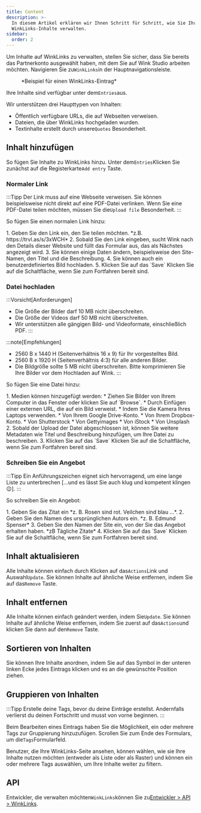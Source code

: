 ```yaml
---
title: Content
description: >-
  In diesem Artikel erklären wir Ihnen Schritt für Schritt, wie Sie Ihre
  WinkLinks-Inhalte verwalten.
sidebar:
  order: 2
---
```


Um Inhalte auf WinkLinks zu verwalten, stellen Sie sicher, dass Sie bereits das Partnerkonto ausgewählt haben, mit dem Sie auf Wink Studio arbeiten möchten. Navigieren Sie zu`WinkLinks`in der Hauptnavigationsleiste.

<figure>
  <CloudinaryImage width="350" height="561" resize="scale" quality="best" alt="WinkLinks-Eintrag" src="academy/winklinks-entry" errorImage="noimage_opaque_nyrtl0.png" />

  <figcaption>*Beispiel für einen WinkLinks-Eintrag*</figcaption>
</figure>


Ihre Inhalte sind verfügbar unter dem`Entries`aus.

Wir unterstützen drei Haupttypen von Inhalten:

* Öffentlich verfügbare URLs, die auf Webseiten verweisen.
* Dateien, die über WinkLinks hochgeladen wurden.
* Textinhalte erstellt durch unsere`Quotes` Besonderheit.

## Inhalt hinzufügen

So fügen Sie Inhalte zu WinkLinks hinzu. Unter dem`Entries`Klicken Sie zunächst auf die Registerkarte`Add entry` Taste.

### Normaler Link

:::Tipp
Der Link muss auf eine Webseite verweisen. Sie können beispielsweise nicht direkt auf eine PDF-Datei verlinken. Wenn Sie eine PDF-Datei teilen möchten, müssen Sie die`Upload file` Besonderheit.
:::

So fügen Sie einen normalen Link hinzu:

<Steps>
  1. Geben Sie den Link ein, den Sie teilen möchten. *z.B. https://trvl.as/s/3xWCH*
  2. Sobald Sie den Link eingeben, sucht Wink nach den Details dieser Website und füllt das Formular aus, das als Nächstes angezeigt wird.
  3. Sie können einige Daten ändern, beispielsweise den Site-Namen, den Titel und die Beschreibung.
  4. Sie können auch ein benutzerdefiniertes Bild hochladen.
  5. Klicken Sie auf das `Save` Klicken Sie auf die Schaltfläche, wenn Sie zum Fortfahren bereit sind.
</Steps>


### Datei hochladen

:::Vorsicht\[Anforderungen]

* Die Größe der Bilder darf 10 MB nicht überschreiten.
* Die Größe der Videos darf 50 MB nicht überschreiten.
* Wir unterstützen alle gängigen Bild- und Videoformate, einschließlich PDF.
  :::

:::note\[Empfehlungen]

* 2560 B x 1440 H (Seitenverhältnis 16 x 9) für Ihr vorgestelltes Bild.
* 2560 B x 1920 H (Seitenverhältnis 4:3) für alle anderen Bilder.
* Die Bildgröße sollte 5 MB nicht überschreiten. Bitte komprimieren Sie Ihre Bilder vor dem Hochladen auf Wink.
  :::

So fügen Sie eine Datei hinzu:

<Steps>
  1. Medien können hinzugefügt werden:
     * Ziehen Sie Bilder von Ihrem Computer in das Fenster oder klicken Sie auf `Browse`.
     * Durch Einfügen einer externen URL, die auf ein Bild verweist.
     * Indem Sie die Kamera Ihres Laptops verwenden.
     * Von Ihrem Google Drive-Konto.
     * Von Ihrem Dropbox-Konto.
     * Von Shutterstock
     * Von Gettyimages
     * Von iStock
     * Von Unsplash
  2. Sobald der Upload der Datei abgeschlossen ist, können Sie weitere Metadaten wie Titel und Beschreibung hinzufügen, um Ihre Datei zu beschreiben.
  3. Klicken Sie auf das `Save` Klicken Sie auf die Schaltfläche, wenn Sie zum Fortfahren bereit sind.
</Steps>


### Schreiben Sie ein Angebot

:::Tipp
Ein Anführungszeichen eignet sich hervorragend, um eine lange Liste zu unterbrechen \[...und es lässt Sie auch klug und kompetent klingen 😉].
:::

So schreiben Sie ein Angebot:

<Steps>
  1. Geben Sie das Zitat ein *z. B. Rosen sind rot. Veilchen sind blau ...*.
  2. Geben Sie den Namen des ursprünglichen Autors ein. *z. B. Edmund Spenser*
  3. Geben Sie den Namen der Site ein, von der Sie das Angebot erhalten haben. *zB Tägliche Zitate*
  4. Klicken Sie auf das `Save` Klicken Sie auf die Schaltfläche, wenn Sie zum Fortfahren bereit sind.
</Steps>


## Inhalt aktualisieren

Alle Inhalte können einfach durch Klicken auf das`Actions`Link und Auswahl`Update`. Sie können Inhalte auf ähnliche Weise entfernen, indem Sie auf das`Remove` Taste.

## Inhalt entfernen

Alle Inhalte können einfach geändert werden, indem Sie`Update`. Sie können Inhalte auf ähnliche Weise entfernen, indem Sie zuerst auf das`Actions`und klicken Sie dann auf den`Remove` Taste.

## Sortieren von Inhalten

Sie können Ihre Inhalte anordnen, indem Sie auf das Symbol in der unteren linken Ecke jedes Eintrags klicken und es an die gewünschte Position ziehen.

## Gruppieren von Inhalten

:::Tipp
Erstelle deine Tags, bevor du deine Einträge erstellst. Andernfalls verlierst du deinen Fortschritt und musst von vorne beginnen.
:::

Beim Bearbeiten eines Eintrags haben Sie die Möglichkeit, ein oder mehrere Tags zur Gruppierung hinzuzufügen. Scrollen Sie zum Ende des Formulars, um die`Tags`Formularfeld.

Benutzer, die Ihre WinkLinks-Seite ansehen, können wählen, wie sie Ihre Inhalte nutzen möchten (entweder als Liste oder als Raster) und können ein oder mehrere Tags auswählen, um Ihre Inhalte weiter zu filtern.

## API

Entwickler, die verwalten möchten`WinkLinks`können Sie zu[Entwickler > API > WinkLinks](/developers/apis/#winklinks-api).

